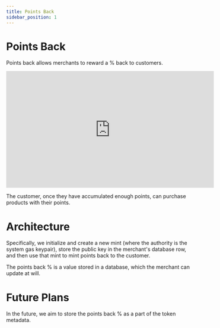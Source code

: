 ```yaml
---
title: Points Back
sidebar_position: 1
---
```


# Points Back

Points back allows merchants to reward a % back to customers.

<iframe
    width="560"
    height="315"
    src="https://www.youtube.com/embed/wxc927weLQ0"
    title="YouTube video player"
    frameborder="0"
    allow="accelerometer; autoplay; clipboard-write; encrypted-media; gyroscope; picture-in-picture; web-share"
    allowfullscreen
></iframe>

The customer, once they have accumulated enough points, can purchase products with their points.

# Architecture

Specifically, we initialize and create a new mint (where the authority is the system gas keypair), store the public key in the merchant's database row, and then use that mint to mint points back to the customer.

The points back % is a value stored in a database, which the merchant can update at will.

# Future Plans

In the future, we aim to store the points back % as a part of the token metadata.
